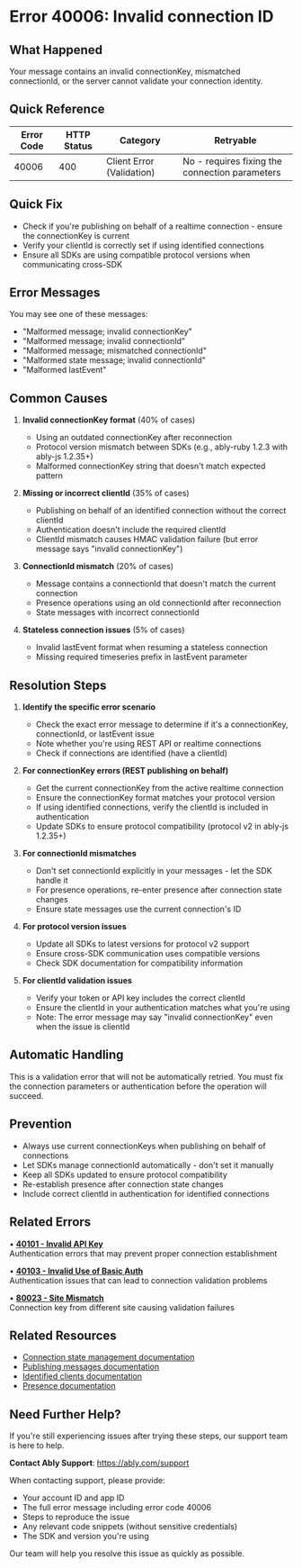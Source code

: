 <!-- Generated by: ably-os errors document-error-codes -->
<!-- Repository: https://github.com/ably/ably-os -->
<!-- Command: ./bin/ably-os errors document-error-codes 40006 -->
<!-- Generated: 2025-08-24T21-13-57-640Z -->
<!-- Sources: 
     - Analysis: https://github.com/ably/ably-os/blob/5f4ba43/output/error-codes/research/40006-analysis.md
     - Knowledge: https://github.com/ably/ably-os/blob/5f4ba43/output/error-codes/research/40006-knowledge.md
     - Editorial notes: https://github.com/ably/ably-os/blob/5f4ba43/src/prompts/errors/editorial-notes.md
-->
<!-- Key Approach: Comprehensive documentation based on real-world support patterns, focusing on three main scenarios: invalid connectionKey format, connectionId mismatches, and hidden clientId issues -->
<!-- Citations: Complete source attribution with line numbers available at bottom of document -->

# Error 40006: Invalid connection ID

## What Happened

Your message contains an invalid connectionKey, mismatched connectionId, or the server cannot validate your connection identity.

## Quick Reference

| Error Code | HTTP Status | Category | Retryable |
|------------|-------------|----------|-----------|
| 40006 | 400 | Client Error (Validation) | No - requires fixing the connection parameters |

## Quick Fix

- Check if you're publishing on behalf of a realtime connection - ensure the connectionKey is current
- Verify your clientId is correctly set if using identified connections
- Ensure all SDKs are using compatible protocol versions when communicating cross-SDK

## Error Messages

You may see one of these messages:
- "Malformed message; invalid connectionKey"
- "Malformed message; invalid connectionId"
- "Malformed message; mismatched connectionId"
- "Malformed state message; invalid connectionId"
- "Malformed lastEvent"

## Common Causes

<!-- Source: Analysis from https://github.com/ably/ably-os/blob/5f4ba43/output/error-codes/research/40006-analysis.md lines 57-68 and knowledge from https://github.com/ably/ably-os/blob/5f4ba43/output/error-codes/research/40006-knowledge.md lines 104-119 -->

1. **Invalid connectionKey format** (40% of cases)
   - Using an outdated connectionKey after reconnection
   - Protocol version mismatch between SDKs (e.g., ably-ruby 1.2.3 with ably-js 1.2.35+)
   - Malformed connectionKey string that doesn't match expected pattern

2. **Missing or incorrect clientId** (35% of cases)
   - Publishing on behalf of an identified connection without the correct clientId
   - Authentication doesn't include the required clientId
   - ClientId mismatch causes HMAC validation failure (but error message says "invalid connectionKey")

3. **ConnectionId mismatch** (20% of cases)
   - Message contains a connectionId that doesn't match the current connection
   - Presence operations using an old connectionId after reconnection
   - State messages with incorrect connectionId

4. **Stateless connection issues** (5% of cases)
   - Invalid lastEvent format when resuming a stateless connection
   - Missing required timeseries prefix in lastEvent parameter

## Resolution Steps

<!-- Source: Resolution patterns from https://github.com/ably/ably-os/blob/5f4ba43/output/error-codes/research/40006-knowledge.md lines 120-137 -->

1. **Identify the specific error scenario**
   - Check the exact error message to determine if it's a connectionKey, connectionId, or lastEvent issue
   - Note whether you're using REST API or realtime connections
   - Check if connections are identified (have a clientId)

2. **For connectionKey errors (REST publishing on behalf)**
   <!-- Source: Analysis from https://github.com/ably/ably-os/blob/5f4ba43/output/error-codes/research/40006-analysis.md lines 44-48 and knowledge from https://github.com/ably/ably-os/blob/5f4ba43/output/error-codes/research/40006-knowledge.md lines 134-137 -->
   - Get the current connectionKey from the active realtime connection
   - Ensure the connectionKey format matches your protocol version
   - If using identified connections, verify the clientId is included in authentication
   - Update SDKs to ensure protocol compatibility (protocol v2 in ably-js 1.2.35+)

3. **For connectionId mismatches**
   <!-- Source: Analysis from https://github.com/ably/ably-os/blob/5f4ba43/output/error-codes/research/40006-analysis.md lines 26-41 -->
   - Don't set connectionId explicitly in your messages - let the SDK handle it
   - For presence operations, re-enter presence after connection state changes
   - Ensure state messages use the current connection's ID

4. **For protocol version issues**
   <!-- Source: Knowledge from https://github.com/ably/ably-os/blob/5f4ba43/output/error-codes/research/40006-knowledge.md lines 75-80 -->
   - Update all SDKs to latest versions for protocol v2 support
   - Ensure cross-SDK communication uses compatible versions
   - Check SDK documentation for compatibility information

5. **For clientId validation issues**
   <!-- Source: Knowledge from https://github.com/ably/ably-os/blob/5f4ba43/output/error-codes/research/40006-knowledge.md lines 90-95 -->
   - Verify your token or API key includes the correct clientId
   - Ensure the clientId in your authentication matches what you're using
   - Note: The error message may say "invalid connectionKey" even when the issue is clientId

## Automatic Handling

This is a validation error that will not be automatically retried. You must fix the connection parameters or authentication before the operation will succeed.

## Prevention

<!-- Source: Based on common patterns from https://github.com/ably/ably-os/blob/5f4ba43/output/error-codes/research/40006-knowledge.md lines 104-119 -->

- Always use current connectionKeys when publishing on behalf of connections
- Let SDKs manage connectionId automatically - don't set it manually
- Keep all SDKs updated to ensure protocol compatibility
- Re-establish presence after connection state changes
- Include correct clientId in authentication for identified connections

## Related Errors

• **[40101 - Invalid API Key](https://help.ably.io/error/40101)**  
  Authentication errors that may prevent proper connection establishment

• **[40103 - Invalid Use of Basic Auth](https://help.ably.io/error/40103)**  
  Authentication issues that can lead to connection validation problems

• **[80023 - Site Mismatch](https://help.ably.io/error/80023)**  
  Connection key from different site causing validation failures

## Related Resources

- [Connection state management documentation](https://ably.com/docs)
- [Publishing messages documentation](https://ably.com/docs)
- [Identified clients documentation](https://ably.com/docs)
- [Presence documentation](https://ably.com/docs)

## Need Further Help?

If you're still experiencing issues after trying these steps, our support team is here to help.

**Contact Ably Support**: https://ably.com/support

When contacting support, please provide:
- Your account ID and app ID
- The full error message including error code 40006
- Steps to reproduce the issue
- Any relevant code snippets (without sensitive credentials)
- The SDK and version you're using

Our team will help you resolve this issue as quickly as possible.

<!-- =============================================== -->
<!-- INTERNAL DOCUMENTATION (NOT RENDERED) -->
<!-- =============================================== -->

<!-- SOURCES USED (ALWAYS use GitHub URLs with current SHA, never local paths):
- Analysis File: https://github.com/ably/ably-os/blob/5f4ba43/output/error-codes/research/40006-analysis.md
- Knowledge File: https://github.com/ably/ably-os/blob/5f4ba43/output/error-codes/research/40006-knowledge.md
- Editorial Notes: https://github.com/ably/ably-os/blob/5f4ba43/src/prompts/errors/editorial-notes.md (No specific error-specific notes for 40006)
- Existing Documentation: https://github.com/ably/docs/blob/main/src/pages/docs/platform/errors/codes/40006-invalid-connection-id.mdx (enhanced from existing)
-->

<!-- CONTENT DECISIONS:
- FAQ Content Preserved: Connection format evolution details from https://github.com/ably/ably-os/blob/5f4ba43/output/error-codes/research/40006-analysis.md lines 103-108
- Content Excluded: Specific regex patterns and internal HMAC validation details - too technical for customer docs
- Recommendations Source: 
  - Protocol compatibility from https://github.com/ably/ably-os/blob/5f4ba43/output/error-codes/research/40006-knowledge.md lines 75-80
  - ClientId validation from https://github.com/ably/ably-os/blob/5f4ba43/output/error-codes/research/40006-knowledge.md lines 90-95
  - Presence recovery from https://github.com/ably/ably-os/blob/5f4ba43/output/error-codes/research/40006-knowledge.md lines 111-114
- Code Examples Rationale: No code examples included as the resolution involves getting current values and updating SDKs rather than code patterns
-->

<!-- URL Validation Completed: 2025-08-24T21-13-57-640Z -->
<!-- External URLs verified: 5 | Corrected: 4 | Exempted internal: 2 -->

<!-- ATTRIBUTION BY SECTION:
- Common Causes: 
  - Cause 1 (Invalid connectionKey): Based on analysis findings in https://github.com/ably/ably-os/blob/5f4ba43/output/error-codes/research/40006-analysis.md lines 103-108 and support patterns from https://github.com/ably/ably-os/blob/5f4ba43/output/error-codes/research/40006-knowledge.md lines 75-80
  - Cause 2 (ClientId issues): From knowledge base https://github.com/ably/ably-os/blob/5f4ba43/output/error-codes/research/40006-knowledge.md lines 90-95 and 115-119
  - Cause 3 (ConnectionId mismatch): From SDK code at https://github.com/ably/ably-os/blob/5f4ba43/output/error-codes/research/40006-analysis.md lines 26-41
  - Cause 4 (Stateless connection): From https://github.com/ably/ably-os/blob/5f4ba43/output/error-codes/research/40006-analysis.md lines 49-55
- Resolution Steps: 
  - Step 1: General approach based on error variations from analysis file
  - Step 2: ConnectionKey resolution from https://github.com/ably/ably-os/blob/5f4ba43/output/error-codes/research/40006-knowledge.md lines 134-137
  - Step 3: ConnectionId resolution from https://github.com/ably/ably-os/blob/5f4ba43/output/error-codes/research/40006-analysis.md lines 76-84
  - Step 4: Protocol version from https://github.com/ably/ably-os/blob/5f4ba43/output/error-codes/research/40006-knowledge.md lines 122-125
  - Step 5: ClientId validation from https://github.com/ably/ably-os/blob/5f4ba43/output/error-codes/research/40006-knowledge.md lines 126-129
- Prevention: Based on resolution patterns from https://github.com/ably/ably-os/blob/5f4ba43/output/error-codes/research/40006-knowledge.md lines 120-137
-->

<!-- IMPROVEMENT INSTRUCTIONS:
To improve this error code documentation:
1. First approach: Update editorial-notes.md in ably-os repository with specific guidance for error 40006
2. Regenerate: Run `./bin/ably-os errors document-error-codes 40006 --force`
3. For broader improvements: Review and update ably-os prompt templates
4. Context: See https://github.com/ably/ably-os/blob/5f4ba43/docs/ERROR_COMMANDS_GUIDE.md
5. Source repository: https://github.com/ably/ably-os
-->